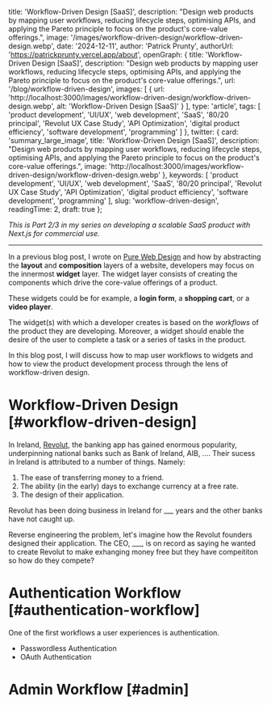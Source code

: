 
  title: 'Workflow-Driven Design [SaaS]',
  description: "Design web products by mapping user workflows, reducing lifecycle steps, optimising APIs, and applying the Pareto principle to focus on the product's core-value offerings.",
  image: '/images/workflow-driven-design/workflow-driven-design.webp',
  date: '2024-12-11',
  author: 'Patrick Prunty',
  authorUrl: 'https://patrickprunty.vercel.app/about',
  openGraph: {
    title: 'Workflow-Driven Design [SaaS]',
    description: "Design web products by mapping user workflows, reducing lifecycle steps, optimising APIs, and applying the Pareto principle to focus on the product's core-value offerings.",
    url: '/blog/workflow-driven-design',
    images: [
      {
        url: 'http://localhost:3000/images/workflow-driven-design/workflow-driven-design.webp',
        alt: 'Workflow-Driven Design [SaaS]'
      }
    ],
    type: 'article',
    tags: [
      'product development',
      'UI/UX',
      'web development',
      'SaaS',
      '80/20 principal',
      'Revolut UX Case Study',
      'API Optimization',
      'digital product efficiency',
        'software development',
        'programming'
    ]
  },
  twitter: {
    card: 'summary_large_image',
    title: 'Workflow-Driven Design [SaaS]',
    description: "Design web products by mapping user workflows, reducing lifecycle steps, optimising APIs, and applying the Pareto principle to focus on the product's core-value offerings.",
    image: 'http://localhost:3000/images/workflow-driven-design/workflow-driven-design.webp'
  },
  keywords: [
    'product development',
    'UI/UX',
    'web development',
    'SaaS',
    '80/20 principal',
    'Revolut UX Case Study',
    'API Optimization',
    'digital product efficiency',
      'software development',
      'programming'
  ],
  slug: 'workflow-driven-design',
  readingTime: 2,
  draft: true
};

*This is Part 2/3 in my series on developing a scalable SaaS product with Next.js for commercial use.*

***

In a previous blog post, I wrote on [Pure Web Design](/blog/pure-web-design) and how by abstracting the **layout** and **composition** layers of a website,
developers may focus on the innermost **widget** layer. The widget layer consists of creating the components which drive the core-value offerings of a product.

These widgets could be for example, a **login form**, a **shopping cart**, or a **video player**.

The widget(s) with which a developer creates is based on the *workflows* of the product they are developing. Moreover,
a widget should enable the desire of the user to complete a task or a series of tasks in the product.

In this blog post, I will discuss how to map user workflows to widgets and how to view the product development process
through the lens of workflow-driven design.

# Workflow-Driven Design [#workflow-driven-design]


In Ireland, [Revolut](), the banking app has gained enormous popularity, underpinning national banks such as Bank of Ireland, AIB, ....
Their sucess in Ireland is attributed to a number of things. Namely:

1. The ease of transferring money to a friend.
2. The ability (in the early) days to exchange currency at a free rate.
3. The design of their application.


Revolut has been doing business in Ireland for ___ years and the other banks have not caught up. 

Reverse engineering the problem, let's imagine how the Revolut founders designed 
their application. The CEO, ___, is on record as saying he wanted to create Revolut to make exhanging 
money free but they have compeititon so how do they compete?


# Authentication Workflow [#authentication-workflow]

One of the first workflows a user experiences is authentication.

- Passwordless Authentication
- OAuth Authentication

# Admin Workflow [#admin]

